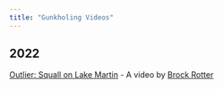```yaml
---
title: "Gunkholing Videos"
---
```




## 2022

[Outlier: Squall on Lake Martin](https://www.youtube.com/watch?v=o-70MA3xRkk) - A video by [Brock Rotter](https://www.brockrotter.com/)